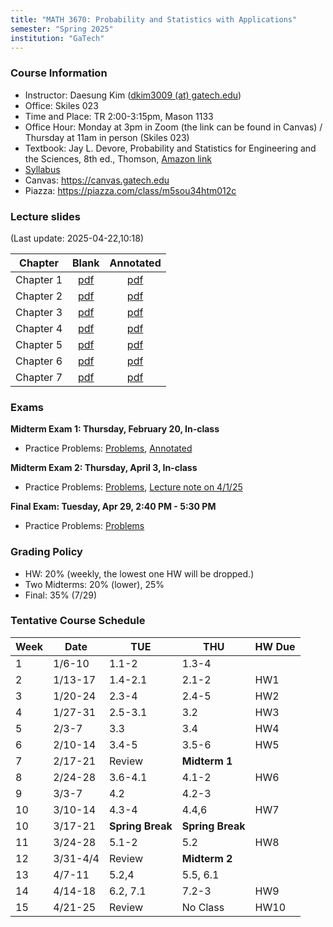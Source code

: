 ```yaml
---
title: "MATH 3670: Probability and Statistics with Applications"
semester: "Spring 2025"
institution: "GaTech"
---
```



### Course Information
- Instructor: Daesung Kim ([dkim3009 (at) gatech.edu](mailto:dkim3009@gatech.edu))
- Office: Skiles 023
- Time and Place: TR 2:00-3:15pm, Mason	1133 
- Office Hour: Monday at 3pm in Zoom (the link can be found in Canvas) / Thursday at 11am in person (Skiles 023)
- Textbook: Jay L. Devore, Probability and Statistics for Engineering and the Sciences, 8th ed., Thomson, [Amazon link](https://www.amazon.com/Probability-Statistics-Engineering-Sciences-Devore/dp/0538733527)
- [Syllabus](m3670-syllabus.pdf)
- Canvas: https://canvas.gatech.edu
- Piazza: https://piazza.com/class/m5sou34htm012c

### Lecture slides
(Last update: 2025-04-22,10:18)


| Chapter        | Blank                       | Annotated             |
| :-:              | :-:                         | :-:                   |
| Chapter 1      | [pdf](m3670-lec1-blank.pdf) | [pdf](m3670-lec1.pdf) |
| Chapter 2      | [pdf](m3670-lec2-blank.pdf) | [pdf](m3670-lec2.pdf) |
| Chapter 3      | [pdf](m3670-lec3-blank.pdf) | [pdf](m3670-lec3.pdf) |
| Chapter 4      | [pdf](m3670-lec4-blank.pdf) | [pdf](m3670-lec4.pdf) |
| Chapter 5      | [pdf](m3670-lec5-blank.pdf) | [pdf](m3670-lec5.pdf) |
| Chapter 6      | [pdf](m3670-lec6-blank.pdf) | [pdf](m3670-lec6.pdf) |
| Chapter 7      | [pdf](m3670-lec7-blank.pdf) | [pdf](m3670-lec7.pdf) |

### Exams
**Midterm Exam 1: Thursday, February 20, In-class**
- Practice Problems: [Problems](m3670-exam1-practice.pdf), [Annotated](m3670-exam1-practice-ann.pdf)

**Midterm Exam 2: Thursday, April 3, In-class**
- Practice Problems: [Problems](m3670-exam2-practice.pdf), [Lecture note on 4/1/25](m3670-exam2-review.pdf)

**Final Exam: Tuesday, Apr 29, 2:40 PM - 5:30 PM**
- Practice Problems: [Problems](m3670-exam3-practice.pdf)


### Grading Policy

- HW: 20% (weekly, the lowest one HW will be dropped.)
- Two Midterms: 20% (lower), 25% 
- Final: 35% (7/29)

### Tentative Course Schedule

| Week | Date     | TUE              | THU              | HW Due |
| ---  | ---      | ---              | ---              | ---    |
| 1    | 1/6-10   | 1.1-2            | 1.3-4            |        |
| 2    | 1/13-17  | 1.4-2.1          | 2.1-2            | HW1    |
| 3    | 1/20-24  | 2.3-4            | 2.4-5            | HW2    |
| 4    | 1/27-31  | 2.5-3.1          | 3.2              | HW3    |
| 5    | 2/3-7    | 3.3              | 3.4              | HW4    |
| 6    | 2/10-14  | 3.4-5            | 3.5-6            | HW5    |
| 7    | 2/17-21  | Review           | **Midterm 1**    |        |
| 8    | 2/24-28  | 3.6-4.1          | 4.1-2            | HW6    |
| 9    | 3/3-7    | 4.2              | 4.2-3            |        |
| 10   | 3/10-14  | 4.3-4            | 4.4,6            | HW7    |
| 10   | 3/17-21  | **Spring Break** | **Spring Break** |        |
| 11   | 3/24-28  | 5.1-2            | 5.2              | HW8    |
| 12   | 3/31-4/4 | Review           | **Midterm 2**    |        |
| 13   | 4/7-11   | 5.2,4            | 5.5, 6.1         |        |
| 14   | 4/14-18  | 6.2, 7.1         | 7.2-3            | HW9    |
| 15   | 4/21-25  | Review           | No Class         | HW10   |


